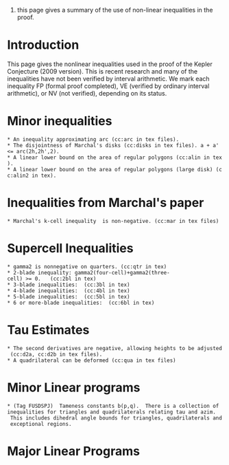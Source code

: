 #this page gives a summary of the use of non-linear inequalities in the proof.
= Introduction =

This page gives the nonlinear inequalities used in the proof of the Kepler Conjecture (2009 version).  This is recent research and many of the inequalities have not been verified by interval arithmetic.  We mark each inequality FP (formal proof completed), VE (verified by ordinary interval arithmetic), or NV (not verified), depending on its status.

= Minor inequalities = 

 * An inequality approximating arc (cc:arc in tex files).  {{{STATUS_NV}}}
 * The disjointness of Marchal's disks (cc:disks in tex files). a + a' <= arc(2h,2h',2). {{{STATUS_NV}}}
 * A linear lower bound on the area of regular polygons (cc:alin in tex). {{{STATUS_NV}}}
 * A linear lower bound on the area of regular polygons (large disk) (cc:alin2 in tex). {{{STATUS_NV}}}

= Inequalities from Marchal's paper =

 * Marchal's k-cell inequality {{{gamma(X,M)}}} is non-negative. (cc:mar in tex files) {{{STATUS_NV}}}

= Supercell Inequalities =

 * gamma2 is nonnegative on quarters. (cc:qtr in tex) {{{STATUS_NV}}}
 * 2-blade inequality: gamma2(four-cell)+gamma2(three-cell) >= 0.   (cc:2bl in tex) {{{STATUS_NV}}}
 * 3-blade inequalities:  (cc:3bl in tex) {{{STATUS_NV}}}
 * 4-blade inequalities:  (cc:4bl in tex) {{{STATUS_NV}}}
 * 5-blade inequalities:  (cc:5bl in tex) {{{STATUS_NV}}}
 * 6 or more-blade inequalities:  (cc:6bl in tex) {{{STATUS_NV}}}

= Tau Estimates =
 * The second derivatives are negative, allowing heights to be adjusted (cc:d2a, cc:d2b in tex files).  {{{STATUS_NV}}}
 * A quadrilateral can be deformed (cc:qua in tex files) {{{STATUS_NV}}}

= Minor Linear programs =

 * (Tag FUSDSPJ)  Tameness constants b(p,q).  There is a collection of inequalities for triangles and quadrilaterals relating tau and azim.   This includes dihedral angle bounds for triangles, quadrilaterals and exceptional regions.  {{{STATUS_NV}}}

= Major Linear Programs =